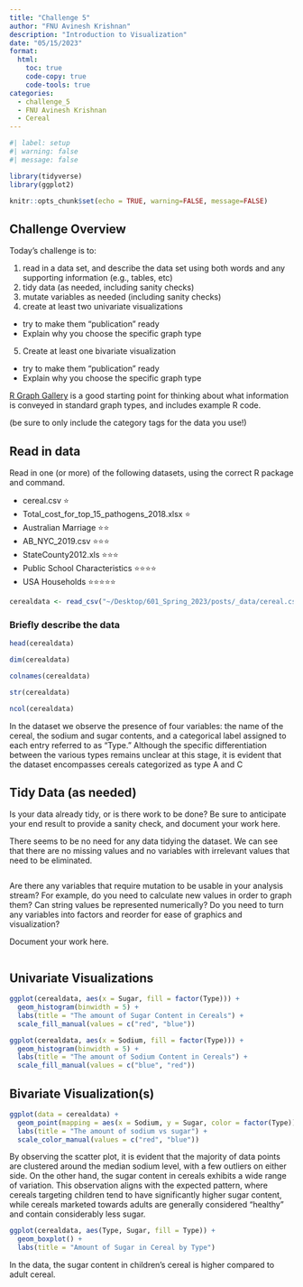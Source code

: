 ```yaml
---
title: "Challenge 5"
author: "FNU Avinesh Krishnan"
description: "Introduction to Visualization"
date: "05/15/2023"
format:
  html:
    toc: true
    code-copy: true
    code-tools: true
categories:
  - challenge_5
  - FNU Avinesh Krishnan
  - Cereal
---
```


```r
#| label: setup
#| warning: false
#| message: false

library(tidyverse)
library(ggplot2)

knitr::opts_chunk$set(echo = TRUE, warning=FALSE, message=FALSE)
```

## Challenge Overview

Today's challenge is to:

1)  read in a data set, and describe the data set using both words and any supporting information (e.g., tables, etc)
2)  tidy data (as needed, including sanity checks)
3)  mutate variables as needed (including sanity checks)
4)  create at least two univariate visualizations
   - try to make them "publication" ready
   - Explain why you choose the specific graph type
5)  Create at least one bivariate visualization
   - try to make them "publication" ready
   - Explain why you choose the specific graph type

[R Graph Gallery](https://r-graph-gallery.com/) is a good starting point for thinking about what information is conveyed in standard graph types, and includes example R code.

(be sure to only include the category tags for the data you use!)

## Read in data

Read in one (or more) of the following datasets, using the correct R package and command.

-   cereal.csv ⭐
-   Total_cost_for_top_15_pathogens_2018.xlsx ⭐
-   Australian Marriage ⭐⭐ 
-   AB_NYC_2019.csv ⭐⭐⭐
-   StateCounty2012.xls ⭐⭐⭐
-   Public School Characteristics ⭐⭐⭐⭐ 
-   USA Households ⭐⭐⭐⭐⭐

```r
cerealdata <- read_csv("~/Desktop/601_Spring_2023/posts/_data/cereal.csv")
```

### Briefly describe the data

```r
head(cerealdata)
```

```r
dim(cerealdata)
```

```r
colnames(cerealdata)
```

```r
str(cerealdata)
```

```r
ncol(cerealdata)
```

In the dataset we observe the presence of four variables: the name of the cereal, the sodium and sugar contents, and a categorical label assigned to each entry referred to as "Type." Although the specific differentiation between the various types remains unclear at this stage, it is evident that the dataset encompasses cereals categorized as type A and C



## Tidy Data (as needed)

Is your data already tidy, or is there work to be done? Be sure to anticipate your end result to provide a sanity check, and document your work here.

There seems to be no need for any data tidying the dataset. We can see that there are no missing values and no variables with irrelevant values that need to be eliminated.

```r
```

Are there any variables that require mutation to be usable in your analysis stream? For example, do you need to calculate new values in order to graph them? Can string values be represented numerically? Do you need to turn any variables into factors and reorder for ease of graphics and visualization?

Document your work here.

```r

```

## Univariate Visualizations



```r
ggplot(cerealdata, aes(x = Sugar, fill = factor(Type))) +
  geom_histogram(binwidth = 5) +
  labs(title = "The amount of Sugar Content in Cereals") +
  scale_fill_manual(values = c("red", "blue"))

```

```r
ggplot(cerealdata, aes(x = Sodium, fill = factor(Type))) +
  geom_histogram(binwidth = 5) +
  labs(title = "The amount of Sodium Content in Cereals") +
  scale_fill_manual(values = c("blue", "red"))

```



## Bivariate Visualization(s)

```r
ggplot(data = cerealdata) +
  geom_point(mapping = aes(x = Sodium, y = Sugar, color = factor(Type))) +
  labs(title = "The amount of sodium vs sugar") +
  scale_color_manual(values = c("red", "blue"))

```

By observing the scatter plot, it is evident that the majority of data points are clustered around the median sodium level, with a few outliers on either side. On the other hand, the sugar content in cereals exhibits a wide range of variation. This observation aligns with the expected pattern, where cereals targeting children tend to have significantly higher sugar content, while cereals marketed towards adults are generally considered "healthy" and contain considerably less sugar.

```r
ggplot(cerealdata, aes(Type, Sugar, fill = Type)) +
  geom_boxplot() +
  labs(title = "Amount of Sugar in Cereal by Type")

```
In the data, the sugar content in children's cereal is higher compared to adult cereal.
